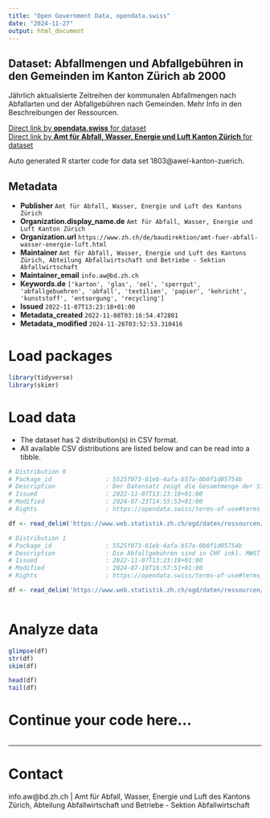 ```yaml
---
title: "Open Government Data, opendata.swiss"
date: "2024-11-27"
output: html_document
---
```


## Dataset: Abfallmengen und Abfallgebühren in den Gemeinden im Kanton Zürich ab 2000

Jährlich aktualisierte Zeitreihen der kommunalen Abfallmengen nach Abfallarten und der Abfallgebühren nach Gemeinden. Mehr Info in den Beschreibungen der Ressourcen.

[Direct link by **opendata.swiss** for dataset](https://opendata.swiss/de/dataset/abfallmengen-und-abfallgebuhren-in-den-gemeinden-im-kanton-zurich-ab-2000)<br>
[Direct link by **Amt für Abfall, Wasser, Energie und Luft Kanton Zürich** for dataset](https://www.zh.ch/de/politik-staat/gesetze-beschluesse/gesetzessammlung/zhlex-ls/erlass-712_1-1994_09_25-2001_01_01-085.html)

Auto generated R starter code for data set 1803@awel-kanton-zuerich.

## Metadata

- **Publisher** `Amt für Abfall, Wasser, Energie und Luft des Kantons Zürich`
- **Organization.display_name.de** `Amt für Abfall, Wasser, Energie und Luft Kanton Zürich`
- **Organization.url** `https://www.zh.ch/de/baudirektion/amt-fuer-abfall-wasser-energie-luft.html`
- **Maintainer** `Amt für Abfall, Wasser, Energie und Luft des Kantons Zürich, Abteilung Abfallwirtschaft und Betriebe - Sektion Abfallwirtschaft`
- **Maintainer_email** `info.aw@bd.zh.ch`
- **Keywords.de** `['karton', 'glas', 'oel', 'sperrgut', 'abfallgebuehren', 'abfall', 'textilien', 'papier', 'kehricht', 'kunststoff', 'entsorgung', 'recycling']`
- **Issued** `2022-11-07T13:23:18+01:00`
- **Metadata_created** `2022-11-08T03:16:54.472801`
- **Metadata_modified** `2024-11-26T03:52:53.310416`


# Load packages

```r

library(tidyverse)
library(skimr)

```

# Load data

-   The dataset has 2 distribution(s) in CSV format.
-   All available CSV distributions are listed below and can be read into a tibble.

```r

# Distribution 0
# Package_id               : 5525f073-81eb-4afa-b57a-0b0f1d05754b
# Description              : Der Datensatz zeigt die Gesamtmenge der Siedlungsabfälle aus Haushalten und Betrieben, die bei der kommunalen Sammlung gesammelt wurden. Direkte Anlieferungen an Kehrichtverbrennungsanlagen und private Entsorgungslösungen, die nicht den kommunalen Weg nutzen, sind nicht enthalten. Die Siedlungsabfälle werden unterteilt in die Abfallarten Kehricht (einschliesslich Sperrgut), zum Recycling bestimmte Abfälle wie Altglas, Papier und Karton, Kunststoffe, Metalle, Altöl, biogene Abfälle sowie Textilien. Zudem werden mineralische Abfälle (Grubengut) erfasst. Seit 2007 werden auch Strassenabfälle aus Strassenwischern und Strassensammlerschlämme erfasst. Werte unter 500 kg werden auf 0 Tonnen abgerundet. Einige Gemeinden stellen nicht für alle Abfallarten Daten zur Verfügung, insbesondere für Kunststoffe und Textilien. Einträge mit (‘NA’) bedeuten, dass diese Abfallart in der Gemeinde nicht gesammelt wird oder keine Mengenangabe erfolgte.
# Issued                   : 2022-11-07T13:23:18+01:00
# Modified                 : 2024-07-23T14:55:53+01:00
# Rights                   : https://opendata.swiss/terms-of-use#terms_open

df <- read_delim('https://www.web.statistik.zh.ch/ogd/daten/ressourcen/KTZH_00001803_00003460.csv')

# Distribution 1
# Package_id               : 5525f073-81eb-4afa-b57a-0b0f1d05754b
# Description              : Die Abfallgebühren sind in CHF inkl. MWST angegeben und werden als Abfallgrundgebühr (‘Grundgebuehr’) und Preis pro 35-Liter-Gebührensack (‘35-L-Sack’) ausgewiesen. Die Gebühren gelten für Privathaushalte. Die ‘Grundgebuehr’ gilt pro Kalenderjahr und wird zur Vergleichbarkeit von den Gemeinden auf eine Gebühr für eine 4-Zimmer-Wohnung umgerechnet. Es gibt Ausnahmen, bei denen eine solche Umrechnung nicht vorgenommen wird. Diese Fälle werden mit ‘0’ erfasst. Ebenso mit ‘0’ erfasst sind Gemeinden, wo keine Grundgebühr erhoben wird.
# Issued                   : 2022-11-07T13:23:18+01:00
# Modified                 : 2024-07-10T16:57:51+01:00
# Rights                   : https://opendata.swiss/terms-of-use#terms_open

df <- read_delim('https://www.web.statistik.zh.ch/ogd/daten/ressourcen/KTZH_00001803_00003461.csv')



```

# Analyze data

```r

glimpse(df)
str(df)
skim(df)

head(df)
tail(df)

```

# Continue your code here...

```r

```

------------------------------------------------------------------------

# Contact

info.aw@bd.zh.ch | Amt für Abfall, Wasser, Energie und Luft des Kantons Zürich, Abteilung Abfallwirtschaft und Betriebe - Sektion Abfallwirtschaft
